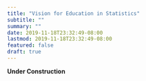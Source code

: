 ```yaml
---
title: "Vision for Education in Statistics"
subtitle: ""
summary: ""
date: 2019-11-18T23:32:49-08:00
lastmod: 2019-11-18T23:32:49-08:00
featured: false
draft: true
---
```


**Under Construction**

